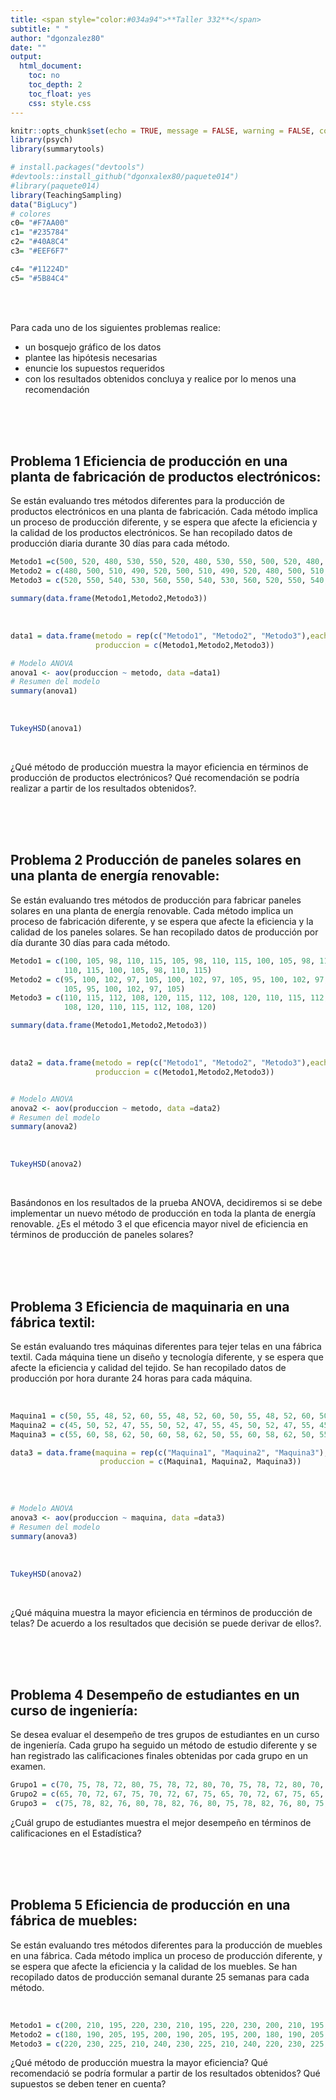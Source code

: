 ```yaml
---
title: <span style="color:#034a94">**Taller 332**</span>
subtitle: " "
author: "dgonzalez80"
date: ""
output:
  html_document:
    toc: no
    toc_depth: 2
    toc_float: yes
    css: style.css
---
```



```r
knitr::opts_chunk$set(echo = TRUE, message = FALSE, warning = FALSE, comment = NA)
library(psych)
library(summarytools)

# install.packages("devtools")
#devtools::install_github("dgonxalex80/paquete014")
#library(paquete014)
library(TeachingSampling)
data("BigLucy")
# colores
c0= "#F7AA00"
c1= "#235784"
c2= "#40A8C4"
c3= "#EEF6F7"

c4= "#11224D"
c5= "#5B84C4"


```

<br/><br/>

Para cada uno de los siguientes problemas realice:

* un bosquejo gráfico de los datos
* plantee las hipótesis necesarias
* enuncie los supuestos requeridos
* con los resultados obtenidos concluya y realice por lo menos una recomendación 

<br/><br/><br/>

## **Problema 1** Eficiencia de producción en una planta de fabricación de productos electrónicos: 
Se están evaluando tres métodos diferentes para la producción de productos electrónicos en una planta de fabricación. Cada método implica un proceso de producción diferente, y se espera que afecte la eficiencia y la calidad de los productos electrónicos. Se han recopilado datos de producción diaria durante 30 días para cada método.

```r
Metodo1 =c(500, 520, 480, 530, 550, 520, 480, 530, 550, 500, 520, 480, 530, 550, 500, 520, 480, 530, 550, 500)
Metodo2 = c(480, 500, 510, 490, 520, 500, 510, 490, 520, 480, 500, 510, 490, 520, 480, 500, 510, 490, 520, 480)
Metodo3 = c(520, 550, 540, 530, 560, 550, 540, 530, 560, 520, 550, 540, 530, 560, 520, 550, 540, 530, 560, 520)

summary(data.frame(Metodo1,Metodo2,Metodo3))
```

<br/>

```r
data1 = data.frame(metodo = rep(c("Metodo1", "Metodo2", "Metodo3"),each = 20),
                   produccion = c(Metodo1,Metodo2,Metodo3))

# Modelo ANOVA
anova1 <- aov(produccion ~ metodo, data =data1)
# Resumen del modelo
summary(anova1)
```

<br/>

```r
TukeyHSD(anova1)
```


<br/>

¿Qué método de producción muestra la mayor eficiencia en términos de producción de productos electrónicos? Qué recomendación se podría realizar a partir de los resultados obtenidos?.


<br/><br/><br/>

## **Problema 2**	Producción de paneles solares en una planta de energía renovable: 

Se están evaluando tres métodos de producción para fabricar paneles solares en una planta de energía renovable. Cada método implica un proceso de fabricación diferente, y se espera que afecte la eficiencia y la calidad de los paneles solares. Se han recopilado datos de producción por día durante 30 días para cada método.

```r
Metodo1 = c(100, 105, 98, 110, 115, 105, 98, 110, 115, 100, 105, 98, 110, 115, 100, 105, 98, 
            110, 115, 100, 105, 98, 110, 115)
Metodo2 = c(95, 100, 102, 97, 105, 100, 102, 97, 105, 95, 100, 102, 97, 105, 95, 100, 102, 97, 
            105, 95, 100, 102, 97, 105)
Metodo3 = c(110, 115, 112, 108, 120, 115, 112, 108, 120, 110, 115, 112, 108, 120, 110, 115, 112, 
            108, 120, 110, 115, 112, 108, 120)

summary(data.frame(Metodo1,Metodo2,Metodo3))
```

<br/>

```r
data2 = data.frame(metodo = rep(c("Metodo1", "Metodo2", "Metodo3"),each = 24),
                   produccion = c(Metodo1,Metodo2,Metodo3))


# Modelo ANOVA
anova2 <- aov(produccion ~ metodo, data =data2)
# Resumen del modelo
summary(anova2)
```

<br/>

```r
TukeyHSD(anova2)
```

<br/>

Basándonos en los resultados de la prueba ANOVA, decidiremos si se debe implementar un nuevo método de producción en toda la planta de energía renovable. ¿Es el método  3 el que eficencia mayor nivel de  eficiencia en términos de producción de paneles solares? 

<br/><br/><br/>

## **Problema 3**  Eficiencia de maquinaria en una fábrica textil: 

Se están evaluando tres máquinas diferentes para tejer telas en una fábrica textil. Cada máquina tiene un diseño y tecnología diferente, y se espera que afecte la eficiencia y calidad del tejido. Se han recopilado datos de producción por hora durante 24 horas para cada máquina.

<br/>

```r
Maquina1 = c(50, 55, 48, 52, 60, 55, 48, 52, 60, 50, 55, 48, 52, 60, 50, 55, 48, 52, 60, 50, 55, 48, 52, 60)
Maquina2 = c(45, 50, 52, 47, 55, 50, 52, 47, 55, 45, 50, 52, 47, 55, 45, 50, 52, 47, 55, 45, 50, 52, 47, 55)
Maquina3 = c(55, 60, 58, 62, 50, 60, 58, 62, 50, 55, 60, 58, 62, 50, 55, 60, 58, 62, 50, 55, 60, 58, 62, 50)

data3 = data.frame(maquina = rep(c("Maquina1", "Maquina2", "Maquina3"),each = 24),
                    produccion = c(Maquina1, Maquina2, Maquina3))                      
                   
```

<br/>

```r

# Modelo ANOVA
anova3 <- aov(produccion ~ maquina, data =data3)
# Resumen del modelo
summary(anova3)
```

<br/>

```r
TukeyHSD(anova2)
```

<br/>

¿Qué máquina muestra la mayor eficiencia en términos de producción de telas? De acuerdo a los resultados que decisión se puede derivar de ellos?.



<br/><br/><br/>

## **Problema 4**	Desempeño de estudiantes en un curso de ingeniería: 

Se desea evaluar el desempeño de tres grupos de estudiantes en un curso de ingeniería. Cada grupo ha seguido un método de estudio diferente y se han registrado las calificaciones finales obtenidas por cada grupo en un examen.

```r
Grupo1 = c(70, 75, 78, 72, 80, 75, 78, 72, 80, 70, 75, 78, 72, 80, 70, 75, 78, 72, 80, 70)
Grupo2 = c(65, 70, 72, 67, 75, 70, 72, 67, 75, 65, 70, 72, 67, 75, 65, 70, 72, 67, 75, 65)
Grupo3 =  c(75, 78, 82, 76, 80, 78, 82, 76, 80, 75, 78, 82, 76, 80, 75, 78, 82, 76, 80, 75)
```

¿Cuál grupo de estudiantes muestra el mejor desempeño en términos de calificaciones en el Estadística? 



<br/><br/><br/>

## **Problema 5** Eficiencia de producción en una fábrica de muebles: 

Se están evaluando tres métodos diferentes para la producción de muebles en una fábrica. Cada método implica un proceso de producción diferente, y se espera que afecte la eficiencia y la calidad de los muebles. Se han recopilado datos de producción semanal durante 25 semanas para cada método.

<br/>

```r
Metodo1 = c(200, 210, 195, 220, 230, 210, 195, 220, 230, 200, 210, 195, 220, 230, 200, 210, 195, 220, 230, 200)
Metodo2 = c(180, 190, 205, 195, 200, 190, 205, 195, 200, 180, 190, 205, 195, 200, 180, 190, 205, 195, 200, 180)
Metodo3 = c(220, 230, 225, 210, 240, 230, 225, 210, 240, 220, 230, 225, 210, 240, 220, 230, 225, 210, 240, 220)
```

¿Qué método de producción muestra la mayor eficiencia? Qué recomendació se podría formular a partir de los resultados obtenidos?
Qué supuestos se deben tener en cuenta?


<br/><br/>

